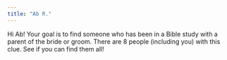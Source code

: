 ```yaml
---
title: "Ab R."
---
```


Hi Ab! Your goal is to find someone who has been in a Bible study with a parent of the bride or groom. There are 8 people (including you) with this clue. See if you can find them all!
